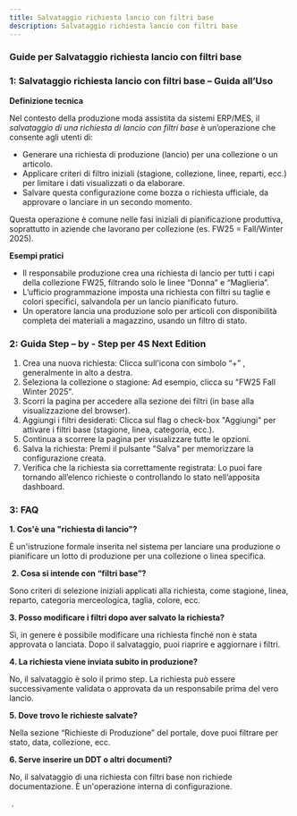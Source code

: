```yaml
---
title: Salvataggio richiesta lancio con filtri base
description: Salvataggio richiesta lancio con filtri base
---
```


### Guide per Salvataggio richiesta lancio con filtri base

### **1: Salvataggio richiesta lancio con filtri base – Guida all’Uso**

**Definizione tecnica**&#x20;

Nel contesto della produzione moda assistita da sistemi ERP/MES, il *salvataggio di una richiesta di lancio con filtri base* è un’operazione che consente agli utenti di:

* Generare una richiesta di produzione (lancio) per una collezione o un articolo.
* Applicare criteri di filtro iniziali (stagione, collezione, linee, reparti, ecc.) per limitare i dati visualizzati o da elaborare.
* Salvare questa configurazione come bozza o richiesta ufficiale, da approvare o lanciare in un secondo momento.

Questa operazione è comune nelle fasi iniziali di pianificazione produttiva, soprattutto in aziende che lavorano per collezione (es. FW25 = Fall/Winter 2025).

**Esempi pratici**

* Il responsabile produzione crea una richiesta di lancio per tutti i capi della collezione FW25, filtrando solo le linee “Donna” e “Maglieria”.
* L’ufficio programmazione imposta una richiesta con filtri su taglie e colori specifici, salvandola per un lancio pianificato futuro.
* Un operatore lancia una produzione solo per articoli con disponibilità completa dei materiali a magazzino, usando un filtro di stato.

### **2: Guida Step – by - Step per 4S Next Edition**

1. Crea una nuova richiesta:
   Clicca sull'icona con simbolo “+” , generalmente in alto a destra.
2. Seleziona la collezione o stagione:
   Ad esempio, clicca su "FW25 Fall Winter 2025".
3. Scorri la pagina per accedere alla sezione dei filtri (in base alla visualizzazione del browser).
4. Aggiungi i filtri desiderati:
   Clicca sul flag o check-box "Aggiungi" per attivare i filtri base (stagione, linea, categoria, ecc.).
5. Continua a scorrere la pagina per visualizzare tutte le opzioni.
6. Salva la richiesta:
   Premi il pulsante "Salva" per memorizzare la configurazione creata.
7. Verifica che la richiesta sia correttamente registrata:
   Lo puoi fare tornando all’elenco richieste o controllando lo stato nell’apposita dashboard.

### **3: FAQ**

**1. Cos'è una "richiesta di lancio"?**

È un'istruzione formale inserita nel sistema per lanciare una produzione o pianificare un lotto di produzione per una collezione o linea specifica.

 **2. Cosa si intende con “filtri base”?**

Sono criteri di selezione iniziali applicati alla richiesta, come stagione, linea, reparto, categoria merceologica, taglia, colore, ecc.

**3. Posso modificare i filtri dopo aver salvato la richiesta?**

Sì, in genere è possibile modificare una richiesta finché non è stata approvata o lanciata. Dopo il salvataggio, puoi riaprire e aggiornare i filtri.

**4. La richiesta viene inviata subito in produzione?**

No, il salvataggio è solo il primo step. La richiesta può essere successivamente validata o approvata da un responsabile prima del vero lancio.

**5. Dove trovo le richieste salvate?**

Nella sezione “Richieste di Produzione” del portale, dove puoi filtrare per stato, data, collezione, ecc.

**6. Serve inserire un DDT o altri documenti?**

No, il salvataggio di una richiesta con filtri base non richiede documentazione. È un'operazione interna di configurazione.

 .